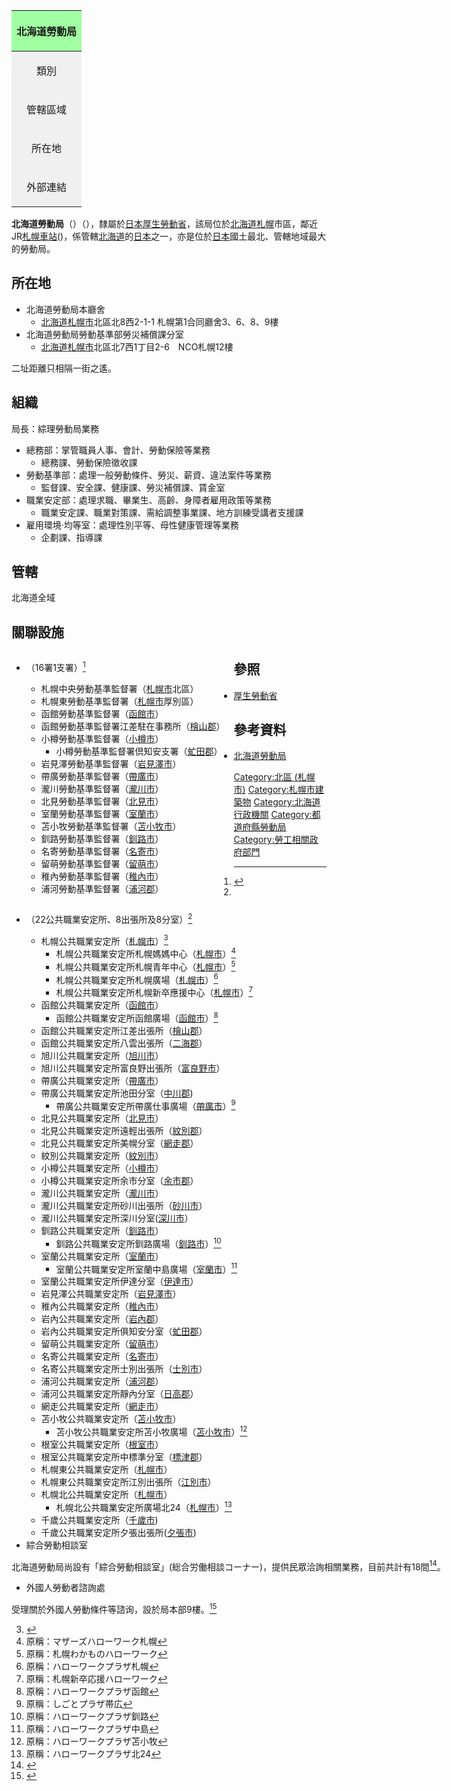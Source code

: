 {| class="infobox bordered"
! colspan="2" style="text-align: center; background-color: #a0ffa0;"|北海道勞動局<br />{{lang-ja|北海道労働局}}

|-
| style="text-align: center; background-color: #f0f0f0;"|類別
| {{link-ja|都道府縣勞動局|都道府県労働局}}
|-
| style="text-align: center; background-color: #f0f0f0;"|管轄區域
| [[北海道|北海道]]
|-
| style="text-align: center; background-color: #f0f0f0;"|所在地
| 〒060-8566<br />北海道[[札幌市|札幌市]]北區北8西2-1-1 
札幌第1合同廳舍3、6、8、9樓
|-
| style="text-align: center; background-color: #f0f0f0;"|外部連結
| [https://web.archive.org/web/20161109223944/http://hokkaido-roudoukyoku.jsite.mhlw.go.jp/home.html/ 官方網站]
|}

'''北海道勞動局'''（{{jpn|j=北海道労働局|hg=ほっかいどうろうどうきょく|rm= Hokkaidoroudoukyoku}}）（{{lang-en|Hokkaido Labor Bureau}}），隸屬於[[日本|日本]][[厚生勞動省|厚生勞動省]]，該局位於[[北海道|北海道]][[札幌|札幌]]市區，鄰近JR[[札幌車站|札幌車站]]({{jpn|j=札幌駅|hg=さっぽろえき|rm= Sapporo eki}})，係管轄[[北海道|北海道]]的[[日本|日本]]{{link-ja|都道府縣勞動局|都道府県労働局}}之一，亦是位於[[日本|日本]]國土最北、管轄地域最大的勞動局。

== 所在地 ==
*北海道勞動局本廳舍
**[[北海道|北海道]][[札幌市|札幌市]]北區北8西2-1-1 札幌第1合同廳舍3、6、8、9樓
*北海道勞動局勞動基準部勞災補償課分室
**[[北海道|北海道]][[札幌市|札幌市]]北區北7西1丁目2-6　NCO札幌12樓
二址距離只相隔一街之遙。

== 組織 ==
局長：綜理勞動局業務
*總務部：掌管職員人事、會計、勞動保險等業務
**總務課、勞動保險徵收課
*勞動基準部：處理一般勞動條件、勞災、薪資、違法案件等業務
**監督課、安全課、健康課、勞災補償課、賃金室
*職業安定部：處理求職、畢業生、高齡、身障者雇用政策等業務
**職業安定課、職業對策課、需給調整事業課、地方訓練受講者支援課
*雇用環境‧均等室：處理性別平等、母性健康管理等業務
**企劃課、指導課

== 管轄 ==
北海道全域

== 關聯設施 ==
<div style="float: left; vertical-align: top; white-space: nowrap; margin-right: 1em;">
*{{link-ja|勞動基準監督署|労働基準監督署}}（16署1支署）<ref name="#1">{{Cite web |url=http://hokkaido-roudoukyoku.jsite.mhlw.go.jp/roudoukyoku/roudoukyoku.html |title=北海道労働局> 労働局について > 労働局について（概要） |access-date=2016-11-09 |archive-url=https://web.archive.org/web/20161109223146/http://hokkaido-roudoukyoku.jsite.mhlw.go.jp/roudoukyoku/roudoukyoku.html |archive-date=2016-11-09 |dead-url=yes }}</ref>
**札幌中央勞動基準監督署（[[札幌市|札幌市]]北區）
**札幌東勞動基準監督署（[[札幌市|札幌市]]厚別區）
**函館勞動基準監督署（[[函館市|函館市]]）
**函館勞動基準監督署江差駐在事務所（[[檜山郡|檜山郡]]）
**小樽勞動基準監督署（[[小樽市|小樽市]]）
***小樽勞動基準監督署倶知安支署（[[虻田郡|虻田郡]]）
**岩見澤勞動基準監督署（[[岩見澤市|岩見澤市]]）
**帶廣勞動基準監督署（[[帶廣市|帶廣市]]）
**瀧川勞動基準監督署（[[瀧川市|瀧川市]]）
**北見勞動基準監督署（[[北見市|北見市]]）
**室蘭勞動基準監督署（[[室蘭市|室蘭市]]）
**苫小牧勞動基準監督署（[[苫小牧市|苫小牧市]]）
**釧路勞動基準監督署（[[釧路市|釧路市]]）
**名寄勞動基準監督署（[[名寄市|名寄市]]）
**留萌勞動基準監督署（[[留萌市|留萌市]]）
**稚內勞動基準監督署（[[稚內市|稚內市]]）
**浦河勞動基準監督署（[[浦河郡|浦河郡]]）


</div><div style="float: left; vertical-align: top; white-space: nowrap; margin-right: 1em;">
*{{link-ja|公共職業安定所|公共職業安定所}}（22公共職業安定所、8出張所及8分室）<ref name="#1"/>
**札幌公共職業安定所（[[札幌市|札幌市]]）<ref>{{Cite web |url=http://hokkaido-roudoukyoku.jsite.mhlw.go.jp/hello-work/hello-mapping.html |title=北海道勞動局 |access-date=2016-11-09 |archive-url=https://web.archive.org/web/20161026205851/http://hokkaido-roudoukyoku.jsite.mhlw.go.jp/hello-work/hello-mapping.html |archive-date=2016-10-26 |dead-url=yes }}</ref>
***札幌公共職業安定所札幌媽媽中心（[[札幌市|札幌市]]）<ref>原稱：マザーズハローワーク札幌</ref>
***札幌公共職業安定所札幌青年中心（[[札幌市|札幌市]]）<ref>原稱：札幌わかものハローワーク</ref>
***札幌公共職業安定所札幌廣場（[[札幌市|札幌市]]）<ref>原稱：ハローワークプラザ札幌</ref>
***札幌公共職業安定所札幌新卒應援中心（[[札幌市|札幌市]]）<ref>原稱：札幌新卒応援ハローワーク</ref>
**函館公共職業安定所（[[函館市|函館市]]）
***函館公共職業安定所函館廣場（[[函館市|函館市]]）<ref>原稱：ハローワークプラザ函館</ref>
**函館公共職業安定所江差出張所（[[檜山郡|檜山郡]]）
**函館公共職業安定所八雲出張所（[[二海郡|二海郡]]）
**旭川公共職業安定所（[[旭川市|旭川市]]）
**旭川公共職業安定所富良野出張所（[[富良野市|富良野市]]）
**帶廣公共職業安定所（[[帶廣市|帶廣市]]）
**帶廣公共職業安定所池田分室（[[(十勝綜合振興局)|中川郡]])
***帶廣公共職業安定所帶廣仕事廣場（[[帶廣市|帶廣市]]）<ref>原稱：しごとプラザ帯広</ref>
**北見公共職業安定所（[[北見市|北見市]]）
**北見公共職業安定所遠輕出張所（[[紋別郡|紋別郡]]）
**北見公共職業安定所美幌分室（[[網走郡|網走郡]]）
**紋別公共職業安定所（[[紋別市|紋別市]]）
**小樽公共職業安定所（[[小樽市|小樽市]]）
**小樽公共職業安定所余市分室（[[余市郡|余市郡]]）
**瀧川公共職業安定所（[[瀧川市|瀧川市]]）
**瀧川公共職業安定所砂川出張所（[[砂川市|砂川市]]）
**瀧川公共職業安定所深川分室([[深川市|深川市]]）
**釧路公共職業安定所（[[釧路市|釧路市]]）
***釧路公共職業安定所釧路廣場（[[釧路市|釧路市]]）<ref>原稱：ハローワークプラザ釧路</ref>
**室蘭公共職業安定所（[[室蘭市|室蘭市]]）
***室蘭公共職業安定所室蘭中島廣場（[[室蘭市|室蘭市]]）<ref>原稱：ハローワークプラザ中島</ref>
**室蘭公共職業安定所伊達分室（[[伊達市_(北海道)|伊達市]]）
**岩見澤公共職業安定所（[[岩見澤市|岩見澤市]]）
**稚內公共職業安定所（[[稚內市|稚內市]]）
**岩內公共職業安定所（[[岩內郡|岩內郡]]）
**岩內公共職業安定所俱知安分室（[[虻田郡|虻田郡]]）
**留萌公共職業安定所（[[留萌市|留萌市]]）
**名寄公共職業安定所（[[名寄市|名寄市]]）
**名寄公共職業安定所士別出張所（[[士別市|士別市]]）
**浦河公共職業安定所（[[浦河郡|浦河郡]]）
**浦河公共職業安定所靜內分室（[[日高郡|日高郡]]）
**網走公共職業安定所（[[網走市|網走市]]）
**苫小牧公共職業安定所（[[苫小牧市|苫小牧市]]）
***苫小牧公共職業安定所苫小牧廣場（[[苫小牧市|苫小牧市]]）<ref>原稱：ハローワークプラザ苫小牧</ref>
**根室公共職業安定所（[[根室市|根室市]]）
**根室公共職業安定所中標準分室（[[標津郡|標津郡]]）
**札幌東公共職業安定所（[[札幌市|札幌市]]）
**札幌東公共職業安定所江別出張所（[[江別市|江別市]]）
**札幌北公共職業安定所（[[札幌市|札幌市]]）
***札幌北公共職業安定所廣場北24（[[札幌市|札幌市]]）<ref>原稱：ハローワークプラザ北24</ref>
**千歲公共職業安定所（[[千歲市|千歲市]])
**千歲公共職業安定所夕張出張所([[夕張市|夕張市]])
*綜合勞動相談室
北海道勞動局尚設有「綜合勞動相談室」(総合労働相談コーナー)，提供民眾洽詢相關業務，目前共計有18間<ref>{{Cite web |url=http://hokkaido-roudoukyoku.jsite.mhlw.go.jp/roudoukyoku/kanren_shisetsu/soudan02.html |title=北海道労働局 > 労働局について > 関連施設 > 総合労働相談コーナー |access-date=2016-11-09 |archive-url=https://web.archive.org/web/20161110044335/http://hokkaido-roudoukyoku.jsite.mhlw.go.jp/roudoukyoku/kanren_shisetsu/soudan02.html |archive-date=2016-11-10 |dead-url=yes }}</ref>。
*外國人勞動者諮詢處
受理關於外國人勞動條件等諮询，設於局本部9樓。<ref>{{Cite web |url=http://www.plaza-sapporo.or.jp/plaza_sapporolife/ch/consul/ta_mado.html |title=公益财团法人札幌国际交流中心>咨詢>其他咨询窗口 |accessdate=2016-11-11 |archive-date=2016-11-11 |archive-url=https://web.archive.org/web/20161111191723/http://www.plaza-sapporo.or.jp/plaza_sapporolife/ch/consul/ta_mado.html |dead-url=no }}</ref>

</div>{{Clear|left}}

== 參照 ==
*[[厚生勞動省|厚生勞動省]]

== 參考資料 ==
*[https://web.archive.org/web/20161109223944/http://hokkaido-roudoukyoku.jsite.mhlw.go.jp/home.html/ 北海道勞動局]



[[Category:北區_(札幌市)|Category:北區 (札幌市)]]
[[Category:札幌市建築物|Category:札幌市建築物]]
[[Category:北海道行政機關|Category:北海道行政機關]]
[[Category:都道府縣勞動局|Category:都道府縣勞動局]]

[[Category:勞工相關政府部門|Category:勞工相關政府部門]]